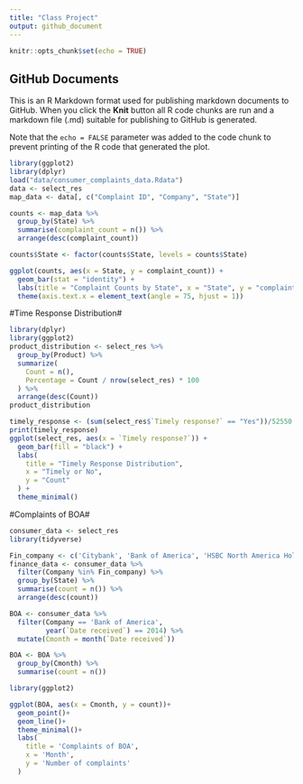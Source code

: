```yaml
---
title: "Class Project"
output: github_document
---
```

  
```r
knitr::opts_chunk$set(echo = TRUE)
```

## GitHub Documents

This is an R Markdown format used for publishing markdown documents to GitHub. When you click the **Knit** button all R code chunks are run and a markdown file (.md) suitable for publishing to GitHub is generated.

Note that the `echo = FALSE` parameter was added to the code chunk to prevent printing of the R code that generated the plot.

```r
library(ggplot2)
library(dplyr)
load("data/consumer_complaints_data.Rdata")
data <- select_res 
map_data <- data[, c("Complaint ID", "Company", "State")]

counts <- map_data %>%
  group_by(State) %>%
  summarise(complaint_count = n()) %>% 
  arrange(desc(complaint_count))

counts$State <- factor(counts$State, levels = counts$State)

ggplot(counts, aes(x = State, y = complaint_count)) +
  geom_bar(stat = "identity") +
  labs(title = "Complaint Counts by State", x = "State", y = "complaint_count") +
  theme(axis.text.x = element_text(angle = 75, hjust = 1))
```

#Time Response Distribution#
```r
library(dplyr)
library(ggplot2)
product_distribution <- select_res %>%
  group_by(Product) %>%
  summarize(
    Count = n(),
    Percentage = Count / nrow(select_res) * 100
  ) %>%
  arrange(desc(Count))
product_distribution

timely_response <- (sum(select_res$`Timely response?` == "Yes"))/52550
print(timely_response)
ggplot(select_res, aes(x = `Timely response?`)) +
  geom_bar(fill = "black") +
  labs(
    title = "Timely Response Distribution",
    x = "Timely or No",
    y = "Count"
  ) +
  theme_minimal()
```

#Complaints of BOA#
```r
consumer_data <- select_res
library(tidyverse)

Fin_company <- c('Citybank', 'Bank of America', 'HSBC North America Holdings Inc.', 'Discover')
finance_data <- consumer_data %>% 
  filter(Company %in% Fin_company) %>% 
  group_by(State) %>% 
  summarise(count = n()) %>% 
  arrange(desc(count))

BOA <- consumer_data %>% 
  filter(Company == 'Bank of America',
         year(`Date received`) == 2014) %>% 
  mutate(Cmonth = month(`Date received`))

BOA <- BOA %>% 
  group_by(Cmonth) %>% 
  summarise(count = n())

library(ggplot2)

ggplot(BOA, aes(x = Cmonth, y = count))+
  geom_point()+
  geom_line()+
  theme_minimal()+
  labs(
    title = 'Complaints of BOA',
    x = 'Month',
    y = 'Number of complaints'
  )
```

